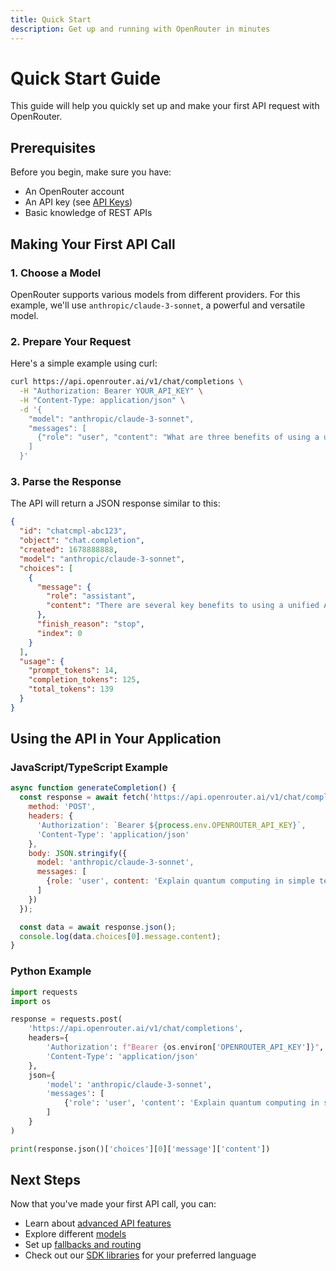 ```yaml
---
title: Quick Start
description: Get up and running with OpenRouter in minutes
---
```


# Quick Start Guide

This guide will help you quickly set up and make your first API request with OpenRouter.

## Prerequisites

Before you begin, make sure you have:

- An OpenRouter account
- An API key (see [API Keys](/docs/api-keys))
- Basic knowledge of REST APIs

## Making Your First API Call

### 1. Choose a Model

OpenRouter supports various models from different providers. For this example, we'll use `anthropic/claude-3-sonnet`, a powerful and versatile model.

### 2. Prepare Your Request

Here's a simple example using curl:

```bash
curl https://api.openrouter.ai/v1/chat/completions \
  -H "Authorization: Bearer YOUR_API_KEY" \
  -H "Content-Type: application/json" \
  -d '{
    "model": "anthropic/claude-3-sonnet",
    "messages": [
      {"role": "user", "content": "What are three benefits of using a unified AI API?"}
    ]
  }'
```

### 3. Parse the Response

The API will return a JSON response similar to this:

```json
{
  "id": "chatcmpl-abc123",
  "object": "chat.completion",
  "created": 1678888888,
  "model": "anthropic/claude-3-sonnet",
  "choices": [
    {
      "message": {
        "role": "assistant",
        "content": "There are several key benefits to using a unified AI API:\n\n1. Simplified Integration: You only need to learn one API interface instead of multiple proprietary systems, reducing development time and complexity.\n\n2. Model Flexibility: You can easily switch between different AI models without changing your codebase, allowing you to test and use the best model for each specific task.\n\n3. Redundancy and Reliability: If one model provider has downtime or degraded performance, a unified API can automatically route requests to alternative models, improving your application's reliability."
      },
      "finish_reason": "stop",
      "index": 0
    }
  ],
  "usage": {
    "prompt_tokens": 14,
    "completion_tokens": 125,
    "total_tokens": 139
  }
}
```

## Using the API in Your Application

### JavaScript/TypeScript Example

```javascript
async function generateCompletion() {
  const response = await fetch('https://api.openrouter.ai/v1/chat/completions', {
    method: 'POST',
    headers: {
      'Authorization': `Bearer ${process.env.OPENROUTER_API_KEY}`,
      'Content-Type': 'application/json'
    },
    body: JSON.stringify({
      model: 'anthropic/claude-3-sonnet',
      messages: [
        {role: 'user', content: 'Explain quantum computing in simple terms.'}
      ]
    })
  });

  const data = await response.json();
  console.log(data.choices[0].message.content);
}
```

### Python Example

```python
import requests
import os

response = requests.post(
    'https://api.openrouter.ai/v1/chat/completions',
    headers={
        'Authorization': f"Bearer {os.environ['OPENROUTER_API_KEY']}",
        'Content-Type': 'application/json'
    },
    json={
        'model': 'anthropic/claude-3-sonnet',
        'messages': [
            {'role': 'user', 'content': 'Explain quantum computing in simple terms.'}
        ]
    }
)

print(response.json()['choices'][0]['message']['content'])
```

## Next Steps

Now that you've made your first API call, you can:

- Learn about [advanced API features](/docs/api)
- Explore different [models](/docs/models)
- Set up [fallbacks and routing](/docs/guides/fallbacks-routing)
- Check out our [SDK libraries](/docs/sdk) for your preferred language
